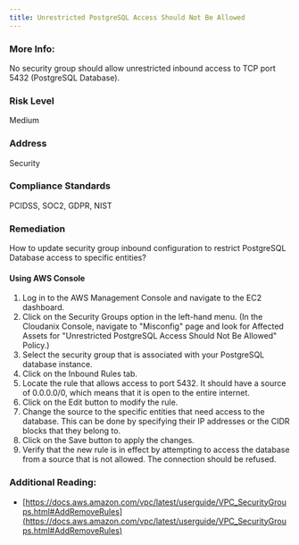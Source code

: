 ```yaml
---
title: Unrestricted PostgreSQL Access Should Not Be Allowed
---
```


### More Info:

No security group should allow unrestricted inbound access to TCP port 5432 (PostgreSQL Database).

### Risk Level

Medium

### Address

Security

### Compliance Standards

PCIDSS, SOC2, GDPR, NIST

### Remediation

How to update security group inbound configuration to restrict PostgreSQL Database access to specific entities?

#### Using AWS Console

1. Log in to the AWS Management Console and navigate to the EC2 dashboard.
2. Click on the Security Groups option in the left-hand menu.
    (In the Cloudanix Console, navigate to "Misconfig" page and look for Affected Assets for "Unrestricted PostgreSQL Access Should Not Be Allowed" Policy.)
3. Select the security group that is associated with your PostgreSQL database instance.
4. Click on the Inbound Rules tab.
5. Locate the rule that allows access to port 5432. It should have a source of 0.0.0.0/0, which means that it is open to the entire internet.
6. Click on the Edit button to modify the rule.
7. Change the source to the specific entities that need access to the database. This can be done by specifying their IP addresses or the CIDR blocks that they belong to.
8. Click on the Save button to apply the changes.
9. Verify that the new rule is in effect by attempting to access the database from a source that is not allowed. The connection should be refused.

### Additional Reading:

- [https://docs.aws.amazon.com/vpc/latest/userguide/VPC_SecurityGroups.html#AddRemoveRules](https://docs.aws.amazon.com/vpc/latest/userguide/VPC_SecurityGroups.html#AddRemoveRules)
